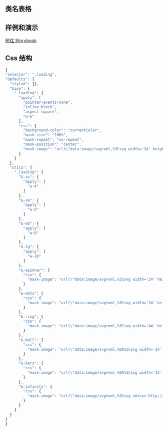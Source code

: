 
## 类名表格

<CssTable name="loading" />

## 样例和演示

[前往 Storybook](https://story.ui.icebreaker.top/?path=/docs/general-loading--docs)

## Css 结构

```js
{
"selector": ".loading",
"defaults": {
  "styled": {},
  "base": {
    ".loading": {
      "apply": [
        "pointer-events-none",
        "inline-block",
        "aspect-square",
        "w-6"
      ],
      "css": {
        "background-color": "currentColor",
        "mask-size": "100%",
        "mask-repeat": "no-repeat",
        "mask-position": "center",
        "mask-image": "url(\"data:image/svg+xml,%3Csvg width='24' height='24' stroke='%23000' viewBox='0 0 24 24' xmlns='http://www.w3.org/2000/svg'%3E%3Cstyle%3E.spinner_V8m1%7Btransform-origin:center;animation:spinner_zKoa 2s linear infinite%7D.spinner_V8m1 circle%7Bstroke-linecap:round;animation:spinner_YpZS 1.5s ease-out infinite%7D%40keyframes spinner_zKoa%7B100%25%7Btransform:rotate(360deg)%7D%7D%40keyframes spinner_YpZS%7B0%25%7Bstroke-dasharray:0 150;stroke-dashoffset:0%7D47.5%25%7Bstroke-dasharray:42 150;stroke-dashoffset:-16%7D95%25%2C100%25%7Bstroke-dasharray:42 150;stroke-dashoffset:-59%7D%7D%3C%2Fstyle%3E%3Cg class='spinner_V8m1'%3E%3Ccircle cx='12' cy='12' r='9.5' fill='none' stroke-width='3'%3E%3C%2Fcircle%3E%3C%2Fg%3E%3C%2Fsvg%3E\")"
      }
    }
  },
  "utils": {
    ".loading": {
      "&-xs": {
        "apply": [
          "w-4"
        ]
      },
      "&-sm": {
        "apply": [
          "w-5"
        ]
      },
      "&-md": {
        "apply": [
          "w-6"
        ]
      },
      "&-lg": {
        "apply": [
          "w-10"
        ]
      },
      "&-spinner": {
        "css": {
          "mask-image": "url(\"data:image/svg+xml,%3Csvg width='24' height='24' stroke='%23000' viewBox='0 0 24 24' xmlns='http://www.w3.org/2000/svg'%3E%3Cstyle%3E.spinner_V8m1%7Btransform-origin:center;animation:spinner_zKoa 2s linear infinite%7D.spinner_V8m1 circle%7Bstroke-linecap:round;animation:spinner_YpZS 1.5s ease-out infinite%7D%40keyframes spinner_zKoa%7B100%25%7Btransform:rotate(360deg)%7D%7D%40keyframes spinner_YpZS%7B0%25%7Bstroke-dasharray:0 150;stroke-dashoffset:0%7D47.5%25%7Bstroke-dasharray:42 150;stroke-dashoffset:-16%7D95%25%2C100%25%7Bstroke-dasharray:42 150;stroke-dashoffset:-59%7D%7D%3C%2Fstyle%3E%3Cg class='spinner_V8m1'%3E%3Ccircle cx='12' cy='12' r='9.5' fill='none' stroke-width='3'%3E%3C%2Fcircle%3E%3C%2Fg%3E%3C%2Fsvg%3E\")"
        }
      },
      "&-dots": {
        "css": {
          "mask-image": "url(\"data:image/svg+xml,%3Csvg width='24' height='24' viewBox='0 0 24 24' xmlns='http://www.w3.org/2000/svg'%3E%3Cstyle%3E.spinner_qM83%7Banimation:spinner_8HQG 1.05s infinite%7D.spinner_oXPr%7Banimation-delay:.1s%7D.spinner_ZTLf%7Banimation-delay:.2s%7D@keyframes spinner_8HQG%7B0%25,57.14%25%7Banimation-timing-function:cubic-bezier(0.33,.66,.66,1);transform:translate(0)%7D28.57%25%7Banimation-timing-function:cubic-bezier(0.33,0,.66,.33);transform:translateY(-6px)%7D100%25%7Btransform:translate(0)%7D%7D%3C/style%3E%3Ccircle class='spinner_qM83' cx='4' cy='12' r='3'/%3E%3Ccircle class='spinner_qM83 spinner_oXPr' cx='12' cy='12' r='3'/%3E%3Ccircle class='spinner_qM83 spinner_ZTLf' cx='20' cy='12' r='3'/%3E%3C/svg%3E\")"
        }
      },
      "&-ring": {
        "css": {
          "mask-image": "url(\"data:image/svg+xml,%3Csvg width='44' height='44' viewBox='0 0 44 44' xmlns='http://www.w3.org/2000/svg' stroke='%23fff'%3E%3Cg fill='none' fill-rule='evenodd' stroke-width='2'%3E%3Ccircle cx='22' cy='22' r='1'%3E%3Canimate attributeName='r' begin='0s' dur='1.8s' values='1; 20' calcMode='spline' keyTimes='0; 1' keySplines='0.165, 0.84, 0.44, 1' repeatCount='indefinite' /%3E%3Canimate attributeName='stroke-opacity' begin='0s' dur='1.8s' values='1; 0' calcMode='spline' keyTimes='0; 1' keySplines='0.3, 0.61, 0.355, 1' repeatCount='indefinite' /%3E%3C/circle%3E%3Ccircle cx='22' cy='22' r='1'%3E%3Canimate attributeName='r' begin='-0.9s' dur='1.8s' values='1; 20' calcMode='spline' keyTimes='0; 1' keySplines='0.165, 0.84, 0.44, 1' repeatCount='indefinite' /%3E%3Canimate attributeName='stroke-opacity' begin='-0.9s' dur='1.8s' values='1; 0' calcMode='spline' keyTimes='0; 1' keySplines='0.3, 0.61, 0.355, 1' repeatCount='indefinite' /%3E%3C/circle%3E%3C/g%3E%3C/svg%3E\")"
        }
      },
      "&-ball": {
        "css": {
          "mask-image": "url(\"data:image/svg+xml,%0A%3Csvg width='24' height='24' viewBox='0 0 24 24' xmlns='http://www.w3.org/2000/svg'%3E%3Cstyle%3E.spinner_rXNP%7Banimation:spinner_YeBj .8s infinite%7D@keyframes spinner_YeBj%7B0%25%7Banimation-timing-function:cubic-bezier(0.33,0,.66,.33);cy:5px%7D46.875%25%7Bcy:20px;rx:4px;ry:4px%7D50%25%7Banimation-timing-function:cubic-bezier(0.33,.66,.66,1);cy:20.5px;rx:4.8px;ry:3px%7D53.125%25%7Brx:4px;ry:4px%7D100%25%7Bcy:5px%7D%7D%3C/style%3E%3Cellipse class='spinner_rXNP' cx='12' cy='5' rx='4' ry='4'/%3E%3C/svg%3E\")"
        }
      },
      "&-bars": {
        "css": {
          "mask-image": "url(\"data:image/svg+xml,%0A%3Csvg width='24' height='24' viewBox='0 0 24 24' xmlns='http://www.w3.org/2000/svg'%3E%3Cstyle%3E.spinner_hzlK%7Banimation:spinner_vc4H .8s linear infinite;animation-delay:-.8s%7D.spinner_koGT%7Banimation-delay:-.65s%7D.spinner_YF1u%7Banimation-delay:-.5s%7D@keyframes spinner_vc4H%7B0%25%7By:1px;height:22px%7D93.75%25%7By:5px;height:14px;opacity:.2%7D%7D%3C/style%3E%3Crect class='spinner_hzlK' x='1' y='1' width='6' height='22'/%3E%3Crect class='spinner_hzlK spinner_koGT' x='9' y='1' width='6' height='22'/%3E%3Crect class='spinner_hzlK spinner_YF1u' x='17' y='1' width='6' height='22'/%3E%3C/svg%3E\")"
        }
      },
      "&-infinity": {
        "css": {
          "mask-image": "url(\"data:image/svg+xml,%3Csvg xmlns='http://www.w3.org/2000/svg' xmlns:xlink='http://www.w3.org/1999/xlink' style='shape-rendering: auto;' width='200px' height='200px' viewBox='0 0 100 100' preserveAspectRatio='xMidYMid'%3E%3Cpath fill='none' stroke='%230a0a0a' stroke-width='10' stroke-dasharray='205.271142578125 51.317785644531256' d='M24.3 30C11.4 30 5 43.3 5 50s6.4 20 19.3 20c19.3 0 32.1-40 51.4-40 C88.6 30 95 43.3 95 50s-6.4 20-19.3 20C56.4 70 43.6 30 24.3 30z' stroke-linecap='round' style='transform:scale(0.8);transform-origin:50px 50px'%3E%3Canimate attributeName='stroke-dashoffset' repeatCount='indefinite' dur='2s' keyTimes='0;1' values='0;256.58892822265625'%3E%3C/animate%3E%3C/path%3E%3C/svg%3E\")"
        }
      }
    }
  }
}
}
```